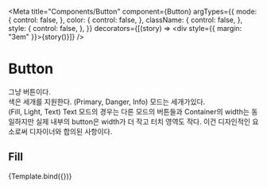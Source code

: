 

<Meta
  title="Components/Button"
  component={Button}
  argTypes={{
    mode: {
      control: false,
    },
    color: {
      control: false,
    },
    className: {
      control: false,
    },
    style: {
      control: false,
    },
  }}
  decorators={[(story) => <div style={{ margin: "3em" }}>{story()}</div>]}
/>

# Button

그냥 버튼이다.<br/>
색은 세개를 지원한다. (Primary, Danger, Info) 모드는 세개가있다.<br/>
(Fill, Light, Text) Text 모드의 경우는 다른 모드의 버튼들과 Container의 width는 동일하지만 실제 내부의 button은 width가 더 작고 터치 영역도 작다. 이건 디자인적인 요소로써 디자이너와 합의된 사항이다.<br/>

## Fill

<Canvas>
  <Story
    name="Fill"
    args={{
      color: "primary",
      mode: "fill",
    }}
  >
    {Template.bind({})}
  </Story>
</Canvas>
